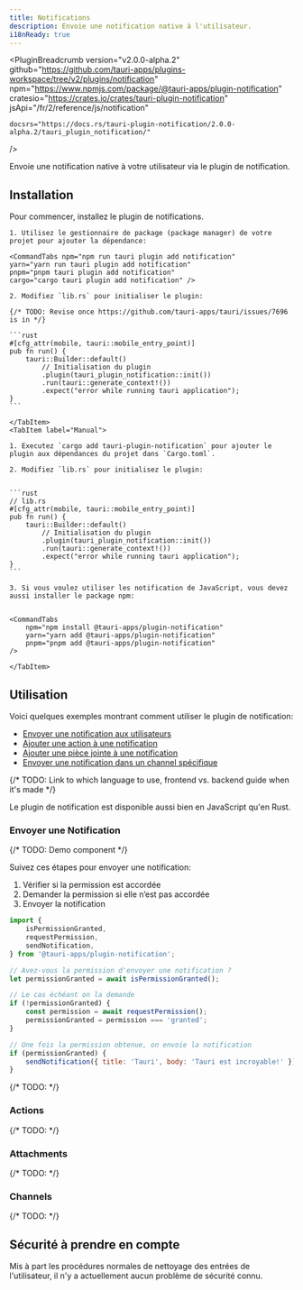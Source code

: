 ```yaml
---
title: Notifications
description: Envoie une notification native à l'utilisateur.
i18nReady: true
---
```



<PluginBreadcrumb
	version="v2.0.0-alpha.2"
	github="https://github.com/tauri-apps/plugins-workspace/tree/v2/plugins/notification"
	npm="https://www.npmjs.com/package/@tauri-apps/plugin-notification"
	cratesio="https://crates.io/crates/tauri-plugin-notification"
	jsApi="/fr/2/reference/js/notification"

    docsrs="https://docs.rs/tauri-plugin-notification/2.0.0-alpha.2/tauri_plugin_notification/"

/>

Envoie une notification native à votre utilisateur via le plugin de notification.

## Installation

Pour commencer, installez le plugin de notifications.

<Tabs>
    <TabItem label="Automatic">

    1. Utilisez le gestionnaire de package (package manager) de votre projet pour ajouter la dépendance:

    <CommandTabs npm="npm run tauri plugin add notification"
    yarn="yarn run tauri plugin add notification"
    pnpm="pnpm tauri plugin add notification"
    cargo="cargo tauri plugin add notification" />

    2. Modifiez `lib.rs` pour initialiser le plugin:

    {/* TODO: Revise once https://github.com/tauri-apps/tauri/issues/7696 is in */}

    ```rust
    #[cfg_attr(mobile, tauri::mobile_entry_point)]
    pub fn run() {
        tauri::Builder::default()
            // Initialisation du plugin
            .plugin(tauri_plugin_notification::init())
            .run(tauri::generate_context!())
            .expect("error while running tauri application");
    }
    ```

    </TabItem>
    <TabItem label="Manual">

    1. Executez `cargo add tauri-plugin-notification` pour ajouter le plugin aux dépendances du projet dans `Cargo.toml`.

    2. Modifiez `lib.rs` pour initialisez le plugin:


    ```rust
    // lib.rs
    #[cfg_attr(mobile, tauri::mobile_entry_point)]
    pub fn run() {
        tauri::Builder::default()
            // Initialisation du plugin
            .plugin(tauri_plugin_notification::init())
            .run(tauri::generate_context!())
            .expect("error while running tauri application");
    }
    ```

    3. Si vous voulez utiliser les notification de JavaScript, vous devez aussi installer le package npm:


    <CommandTabs
        npm="npm install @tauri-apps/plugin-notification"
        yarn="yarn add @tauri-apps/plugin-notification"
        pnpm="pnpm add @tauri-apps/plugin-notification"
    />

    </TabItem>

</Tabs>

## Utilisation

Voici quelques exemples montrant comment utiliser le plugin de notification:

- [Envoyer une notification aux utilisateurs](#envoyer-une-notification)
- [Ajouter une action à une notification](#actions)
- [Ajouter une pièce jointe à une notification](#attachments)
- [Envoyer une notification dans un channel spécifique](#channels)

{/* TODO: Link to which language to use, frontend vs. backend guide when it's made */}

Le plugin de notification est disponible aussi bien en JavaScript qu'en Rust.

### Envoyer une Notification

{/* TODO: Demo component */}

Suivez ces étapes pour envoyer une notification:

1. Vérifier si la permission est accordée
2. Demander la permission si elle n’est pas accordée
3. Envoyer la notification

<Tabs>
<TabItem label="JavaScript">

```js
import {
	isPermissionGranted,
	requestPermission,
	sendNotification,
} from '@tauri-apps/plugin-notification';

// Avez-vous la permission d'envoyer une notification ?
let permissionGranted = await isPermissionGranted();

// Le cas échéant on la demande
if (!permissionGranted) {
	const permission = await requestPermission();
	permissionGranted = permission === 'granted';
}

// Une fois la permission obtenue, on envoie la notification
if (permissionGranted) {
	sendNotification({ title: 'Tauri', body: 'Tauri est incroyable!' });
}
```

</TabItem>
<TabItem label="Rust">

{/* TODO: */}

<Stub />

</TabItem>
</Tabs>

### Actions

{/* TODO: */}

<Stub />

### Attachments

{/* TODO: */}

<Stub />

### Channels

{/* TODO: */}

<Stub />

## Sécurité à prendre en compte

Mis à part les procédures normales de nettoyage des entrées de l'utilisateur, il n'y a actuellement aucun problème de sécurité connu.
